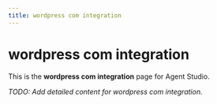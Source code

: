 ```yaml
---
title: wordpress com integration
---
```


# wordpress com integration

This is the **wordpress com integration** page for Agent Studio.

_TODO: Add detailed content for wordpress com integration._

